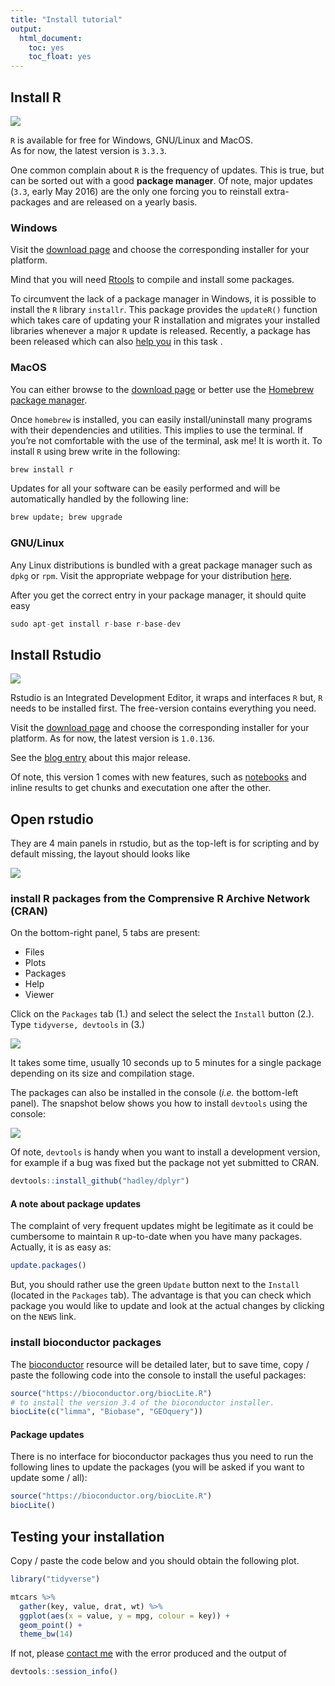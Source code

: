 ```yaml
---
title: "Install tutorial"
output: 
  html_document: 
    toc: yes
    toc_float: yes
---
```




## Install R

![](https://lsru.github.io/r_workshop/img/Rlogo_90.png)

`R` is available for free for Windows, GNU/Linux and MacOS.  
As for now, the latest version is `3.3.3`.

One common complain about `R` is the frequency of updates. This is true, but can be sorted out with a good **package manager**. Of note, major updates (`3.3`, early May 2016) are the only one forcing you to reinstall extra-packages and are released on a yearly basis.

### Windows

Visit the [download page](https://cloud.r-project.org/) and choose the corresponding installer for your platform.

Mind that you will need [Rtools](https://cran.r-project.org/bin/windows/Rtools/) to compile and install some packages.

To circumvent the lack of a package manager in Windows, it is possible to install the `R` library
`installr`. This package provides the `updateR()` function which takes care of updating your R installation
and migrates your installed libraries whenever a major `R` update is released. Recently, a package has been released which can also [help you](#reinstallr) in this task .

### MacOS

You can either browse to the [download page](https://cloud.r-project.org/) or better use the [Homebrew package manager](http://brew.sh/).

Once `homebrew` is installed, you can easily install/uninstall many programs with their dependencies and utilities. This implies to use the terminal. If you're not comfortable with the use of the terminal, ask me! It is worth it.
To install `R` using brew write in the following:

```r
brew install r
```

Updates for all your software can be easily performed and will be automatically handled by the following line:
```r
brew update; brew upgrade
```

### GNU/Linux

Any Linux distributions is bundled with a great package manager such as `dpkg` or `rpm`.
Visit the appropriate webpage for your distribution [here](http://cran.us.r-project.org/bin/linux/).

After you get the correct entry in your package manager, it should quite easy
```r
sudo apt-get install r-base r-base-dev
```

## Install Rstudio

![](https://lsru.github.io/r_workshop/img/rstudiosticker_110.png)

Rstudio is an Integrated Development Editor, it wraps and interfaces `R` but, `R` needs to be installed first.
The free-version contains everything you need.

Visit the [download page](https://www.rstudio.com/products/rstudio/download/) and
choose the corresponding installer for your platform. As for now, the latest version is `1.0.136`.

See the [blog entry](https://blog.rstudio.org/2016/11/01/announcing-rstudio-v1-0/) about this major release.

Of note, this version 1 comes with new features, such as [notebooks](http://rmarkdown.rstudio.com/r_notebooks.html) and inline results to get chunks and executation one after the other.

## Open rstudio

They are 4 main panels in rstudio, but as the top-left is for scripting and by default missing, the layout should looks like

![](https://lsru.github.io/r_workshop/img/rstudio_blank_700.png)

### install R packages from the Comprensive R Archive Network (CRAN)

On the bottom-right panel, 5 tabs are present:

- Files
- Plots
- Packages
- Help
- Viewer

Click on the `Packages` tab (1.) and select the select the `Install` button (2.). Type `tidyverse, devtools` in (3.)


![](https://lsru.github.io/r_workshop/img/install_packages_300.png)

It takes some time, usually 10 seconds up to 5 minutes for a single package depending on its size and compilation stage.

The packages can also be installed in the console (*i.e.* the bottom-left panel). The snapshot below shows you how to install `devtools` using the console:

![](https://lsru.github.io/r_workshop/img/install_console_200.png)

Of note, `devtools` is handy when you want to install a development version, for example if a bug was fixed 
but the package not yet submitted to CRAN.

```r
devtools::install_github("hadley/dplyr")
```

#### A note about package updates

The complaint of very frequent updates might be legitimate as it could be cumbersome to maintain `R` up-to-date when you have many packages. Actually, it is as easy as:

```r
update.packages()
```

But, you should rather use the green `Update` button next to the `Install` (located in the `Packages` tab). The advantage is that you can check which package you would like to update and look at the actual changes by clicking on the `NEWS` link.

### install bioconductor packages

The [bioconductor](https://www.bioconductor.org/) resource will be detailed later, but to save time, copy / paste the following code into the console to install the useful packages:

```r
source("https://bioconductor.org/biocLite.R")
# to install the version 3.4 of the bioconductor installer.
biocLite(c("limma", "Biobase", "GEOquery"))
```

#### Package updates

There is no interface for bioconductor packages thus you need to run the following lines to update the packages (you will be asked if you want to update some / all):

```r
source("https://bioconductor.org/biocLite.R")
biocLite()
```


## Testing your installation

Copy / paste the code below and you should obtain the following plot.
```r
library("tidyverse")

mtcars %>%
  gather(key, value, drat, wt) %>%
  ggplot(aes(x = value, y = mpg, colour = key)) +
  geom_point() +
  theme_bw(14)
```

If not, please [contact me](mailto:aurelien.ginolhac@uni.lu) with the error produced and the output of
```r
devtools::session_info()
```


